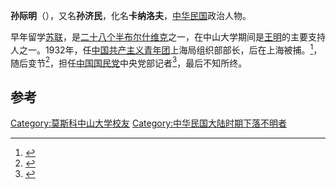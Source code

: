 {{二十八个布尔什维克}}
'''孙际明'''（{{bd|1908年||？}}），又名'''孙济民'''，化名'''卡纳洛夫'''，[[中华民国|中华民国]]政治人物。

早年留学[[苏联|苏联]]，是[[二十八个半布尔什维克|二十八个半布尔什维克]]之一，在中山大学期间是[[王明|王明]]的主要支持人之一。1932年，任[[中国共产主义青年团|中国共产主义青年团]]上海局组织部部长，后在上海被捕。<ref>{{cite book|author1=宋常铁|title=上海往事 杜月笙与孟小冬|date=2013年8月|publisher=武汉：华中科技大学出版社|isbn=978-7-5609-8867-2|pages=153|accessdate=2016-05-28}}</ref>，随后变节<ref>{{cite book|editor=中共中央党史研究室第一研究部译|title=联共（布）、共产国际与中国苏维埃运动 1931-1937 第15卷|date=2007年9月|publisher=北京：中共党史出版社|isbn=978-7-80199-607-7|pages=406|accessdate=2016-05-28}}</ref>，担任[[中国国民党|中国国民党]]中央党部记者<ref>{{cite book|author1=孙郁|title=鲁迅与陈独秀|date=2013年1月|publisher=北京：现代出版社|isbn=978-7-5143-1241-6|pages=192|accessdate=2016-05-28}}</ref>，最后不知所终。

==参考==
{{reflist}}
[[Category:莫斯科中山大学校友|Category:莫斯科中山大学校友]]
[[Category:中华民国大陆时期下落不明者|Category:中华民国大陆时期下落不明者]]